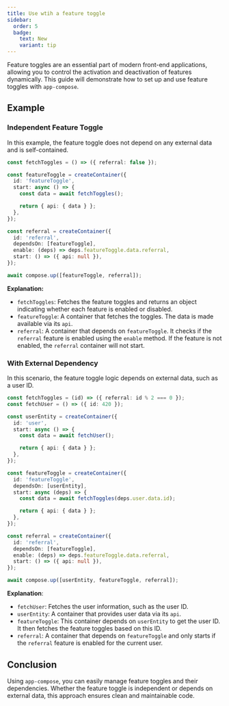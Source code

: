 ```yaml
---
title: Use wtih a feature toggle
sidebar:
  order: 5
  badge:
    text: New
    variant: tip
---
```


Feature toggles are an essential part of modern front-end applications, allowing you to control the activation and deactivation of features dynamically. This guide will demonstrate how to set up and use feature toggles with `app-compose`.

## Example

### Independent Feature Toggle

In this example, the feature toggle does not depend on any external data and is self-contained.

```ts
const fetchToggles = () => ({ referral: false });

const featureToggle = createContainer({
  id: 'featureToggle',
  start: async () => {
    const data = await fetchToggles();

    return { api: { data } };
  },
});

const referral = createContainer({
  id: 'referral',
  dependsOn: [featureToggle],
  enable: (deps) => deps.featureToggle.data.referral,
  start: () => ({ api: null }),
});

await compose.up([featureToggle, referral]);
```

**Explanation:**

- `fetchToggles`: Fetches the feature toggles and returns an object indicating whether each feature is enabled or disabled.
- `featureToggle`: A container that fetches the toggles. The data is made available via its `api`.
- `referral`: A container that depends on `featureToggle`. It checks if the `referral` feature is enabled using the `enable` method. If the feature is not enabled, the `referral` container will not start.

### With External Dependency

In this scenario, the feature toggle logic depends on external data, such as a user ID.

```ts
const fetchToggles = (id) => ({ referral: id % 2 === 0 });
const fetchUser = () => ({ id: 420 });

const userEntity = createContainer({
  id: 'user',
  start: async () => {
    const data = await fetchUser();

    return { api: { data } };
  },
});

const featureToggle = createContainer({
  id: 'featureToggle',
  dependsOn: [userEntity],
  start: async (deps) => {
    const data = await fetchToggles(deps.user.data.id);

    return { api: { data } };
  },
});

const referral = createContainer({
  id: 'referral',
  dependsOn: [featureToggle],
  enable: (deps) => deps.featureToggle.data.referral,
  start: () => ({ api: null }),
});

await compose.up([userEntity, featureToggle, referral]);
```

**Explanation**:

- `fetchUser`: Fetches the user information, such as the user ID.
- `userEntity`: A container that provides user data via its `api`.
- `featureToggle`: This container depends on `userEntity` to get the user ID. It then fetches the feature toggles based on this ID.
- `referral`: A container that depends on `featureToggle` and only starts if the `referral` feature is enabled for the current user.

## Conclusion

Using `app-compose`, you can easily manage feature toggles and their dependencies. Whether the feature toggle is independent or depends on external data, this approach ensures clean and maintainable code.
